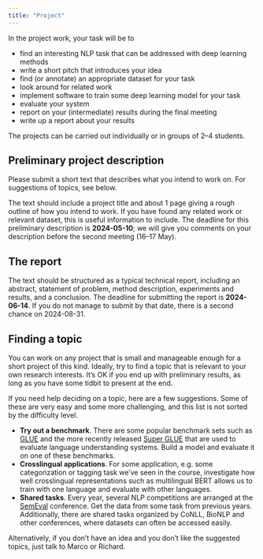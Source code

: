 ```yaml
---
title: "Project"
---
```


In the project work, your task will be to

* find an interesting NLP task that can be addressed with deep learning methods
* write a short pitch that introduces your idea
* find (or annotate) an appropriate dataset for your task
* look around for related work
* implement software to train some deep learning model for your task
* evaluate your system
* report on your (intermediate) results during the final meeting
* write up a report about your results

The projects can be carried out individually or in groups of 2–4 students.

## Preliminary project description

Please submit a short text that describes what you intend to work on. For suggestions of topics, see below.

The text should include a project title and about 1&nbsp;page giving a rough outline of how you intend to work. If you have found any related work or relevant dataset, this is useful information to include. The deadline for this preliminary description is **2024-05-10**; we will give you comments on your description before the second meeting (16–17 May).

## The report

The text should be structured as a typical technical report, including an abstract, statement of problem, method description, experiments and results, and a conclusion. The deadline for submitting the report is **2024-06-14**. If you do not manage to submit by that date, there is a second chance on 2024-08-31.

## Finding a topic

You can work on any project that is small and manageable enough for a short project of this kind. Ideally, try to find a topic that is relevant to your own research interests. It's OK if you end up with preliminary results, as long as you have some tidbit to present at the end.

If you need help deciding on a topic, here are a few suggestions. Some of these are very easy and some more challenging, and this list is not sorted by the difficulty level.

* **Try out a benchmark**. There are some popular benchmark sets such as [GLUE](https://gluebenchmark.com/) and the more recently released [Super GLUE](https://super.gluebenchmark.com/) that are used to evaluate language understanding systems. Build a model and evaluate it on one of these benchmarks.
* **Crosslingual applications**. For some application, e.g. some categorization or tagging task we've seen in the course, investigate how well crosslingual representations such as multilingual BERT allows us to train with one language and evaluate with other languages.
* **Shared tasks**. Every year, several NLP competitions are arranged at the [SemEval](https://semeval.github.io/SemEval2024/) conference. Get the data from some task from previous years. Additionally, there are shared tasks organized by CoNLL, BioNLP and other conferences, where datasets can often be accessed easily.

Alternatively, if you don't have an idea and you don't like the suggested topics, just talk to Marco or Richard.
